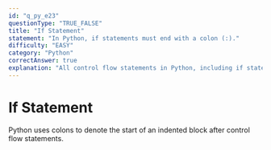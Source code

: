 ```yaml
---
id: "q_py_e23"
questionType: "TRUE_FALSE"
title: "If Statement"
statement: "In Python, if statements must end with a colon (:)."
difficulty: "EASY"
category: "Python"
correctAnswer: true
explanation: "All control flow statements in Python, including if statements, must end with a colon."
---
```


# If Statement

Python uses colons to denote the start of an indented block after control flow statements.
